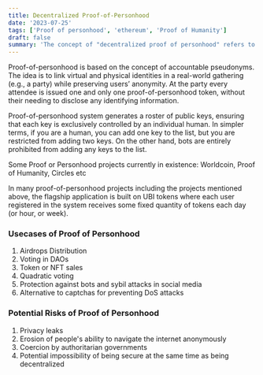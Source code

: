 ```yaml
---
title: Decentralized Proof-of-Personhood
date: '2023-07-25'
tags: ['Proof of personhood', 'ethereum', 'Proof of Humanity']
draft: false
summary: 'The concept of "decentralized proof of personhood" refers to the use of data as a means of verifying and identifying individuals. It involves the measurement and analysis of unique physical or behavioral characteristics that can be used to distinguish one person from another.'
---
```


Proof-of-personhood is based on the concept of accountable pseudonyms. The idea is to link virtual and physical identities in a real-world gathering (e.g., a party) while preserving users’ anonymity. At the party every attendee is
issued one and only one proof-of-personhood token, without their needing to disclose any identifying information.

Proof-of-personhood system generates a roster of public keys, ensuring that each key is exclusively controlled by an individual human. In simpler terms, if you are a human, you can add one key to the list, but you are restricted from adding two keys. On the other hand, bots are entirely prohibited from adding any keys to the list.

Some Proof or Personhood projects currently in existence: Worldcoin, Proof of Humanity, Circles etc

In many proof-of-personhood projects including the projects mentioned above, the flagship application is built on UBI tokens where each user registered in the system receives some fixed quantity of tokens each day (or hour, or week).

### Usecases of Proof of Personhood

<ol>
  <li>Airdrops Distribution</li>
  <li>Voting in DAOs</li>
  <li>Token or NFT sales</li>
  <li>Quadratic voting</li>
  <li>Protection against bots and sybil attacks in social media</li>
  <li>Alternative to captchas for preventing DoS attacks</li>
</ol>

### Potential Risks of Proof of Personhood

<ol>
  <li>Privacy leaks</li>
  <li>Erosion of people's ability to navigate the internet anonymously</li>
  <li>Coercion by authoritarian governments</li>
  <li>Potential impossibility of being secure at the same time as being decentralized</li>
</ol>
